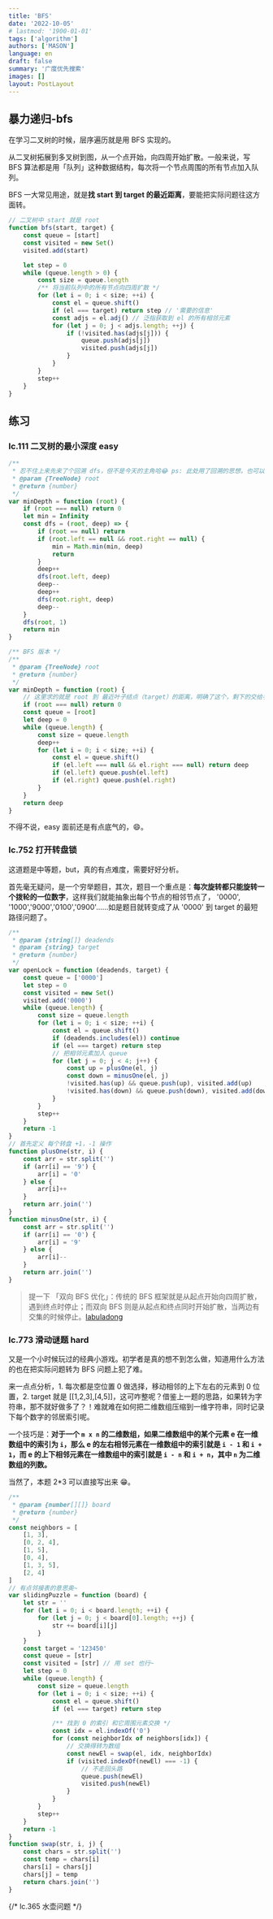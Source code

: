 ```yaml
---
title: 'BFS'
date: '2022-10-05'
# lastmod: '1900-01-01'
tags: ['algorithm']
authors: ['MASON']
language: en
draft: false
summary: '广度优先搜索'
images: []
layout: PostLayout
---
```



## 暴力递归-bfs

在学习二叉树的时候，层序遍历就是用 BFS 实现的。

从二叉树拓展到多叉树到图，从一个点开始，向四周开始扩散。一般来说，写 BFS 算法都是用「队列」这种数据结构，每次将一个节点周围的所有节点加入队列。

BFS 一大常见用途，就是**找 start 到 target 的最近距离**，要能把实际问题往这方面转。

```js
// 二叉树中 start 就是 root
function bfs(start, target) {
    const queue = [start]
    const visited = new Set()
    visited.add(start)

    let step = 0
    while (queue.length > 0) {
        const size = queue.length
        /** 将当前队列中的所有节点向四周扩散 */
        for (let i = 0; i < size; ++i) {
            const el = queue.shift()
            if (el === target) return step // '需要的信息'
            const adjs = el.adj() // 泛指获取到 el 的所有相邻元素
            for (let j = 0; j < adjs.length; ++j) {
                if (!visited.has(adjs[j])) {
                    queue.push(adjs[j])
                    visited.push(adjs[j])
                }
            }
        }
        step++
    }
}
```

## 练习

### lc.111 二叉树的最小深度 easy

```js
/**
 * 忍不住上来先来了个回溯 dfs，但不是今天的主角哈😂 ps: 此处用了回溯的思想，也可以用转为子问题的思想
 * @param {TreeNode} root
 * @return {number}
 */
var minDepth = function (root) {
    if (root === null) return 0
    let min = Infinity
    const dfs = (root, deep) => {
        if (root == null) return
        if (root.left == null && root.right == null) {
            min = Math.min(min, deep)
            return
        }
        deep++
        dfs(root.left, deep)
        deep--
        deep++
        dfs(root.right, deep)
        deep--
    }
    dfs(root, 1)
    return min
}
```

```js
/** BFS 版本 */
/**
 * @param {TreeNode} root
 * @return {number}
 */
var minDepth = function (root) {
    // 这里求的就是 root 到 最近叶子结点（target）的距离，明确了这个，剩下的交给手吧~
    if (root === null) return 0
    const queue = [root]
    let deep = 0
    while (queue.length) {
        const size = queue.length
        deep++
        for (let i = 0; i < size; ++i) {
            const el = queue.shift()
            if (el.left === null && el.right === null) return deep
            if (el.left) queue.push(el.left)
            if (el.right) queue.push(el.right)
        }
    }
    return deep
}
```

不得不说，easy 面前还是有点底气的，😄。

### lc.752 打开转盘锁

这道题是中等题，but，真的有点难度，需要好好分析。

首先毫无疑问，是一个穷举题目，其次，题目一个重点是：**每次旋转都只能旋转一个拨轮的一位数字**，这样我们就能抽象出每个节点的相邻节点了， '0000', '1000','9000','0100','0900'......如是题目就转变成了从 '0000' 到 target 的最短路径问题了。

```js
/**
 * @param {string[]} deadends
 * @param {string} target
 * @return {number}
 */
var openLock = function (deadends, target) {
    const queue = ['0000']
    let step = 0
    const visited = new Set()
    visited.add('0000')
    while (queue.length) {
        const size = queue.length
        for (let i = 0; i < size; ++i) {
            const el = queue.shift()
            if (deadends.includes(el)) continue
            if (el === target) return step
            // 把相邻元素加入 queue
            for (let j = 0; j < 4; j++) {
                const up = plusOne(el, j)
                const down = minusOne(el, j)
                !visited.has(up) && queue.push(up), visited.add(up)
                !visited.has(down) && queue.push(down), visited.add(down)
            }
        }
        step++
    }
    return -1
}
// 首先定义 每个转盘 +1，-1 操作
function plusOne(str, i) {
    const arr = str.split('')
    if (arr[i] == '9') {
        arr[i] = '0'
    } else {
        arr[i]++
    }
    return arr.join('')
}
function minusOne(str, i) {
    const arr = str.split('')
    if (arr[i] == '0') {
        arr[i] = '9'
    } else {
        arr[i]--
    }
    return arr.join('')
}
```

> 提一下 「双向 BFS 优化」：传统的 BFS 框架就是从起点开始向四周扩散，遇到终点时停止；而双向 BFS 则是从起点和终点同时开始扩散，当两边有交集的时候停止。[labuladong](https://labuladong.online/algo/essential-technique/bfs-framework-2/#%E5%9B%9B%E3%80%81%E5%8F%8C%E5%90%91-bfs-%E4%BC%98%E5%8C%96)

### lc.773 滑动谜题 hard

又是一个小时候玩过的经典小游戏。初学者是真的想不到怎么做，知道用什么方法的也在把实际问题转为 BFS 问题上犯了难。

来一点点分析，1. 每次都是空位置 0 做选择，移动相邻的上下左右的元素到 0 位置，2. target 就是 [[1,2,3],[4,5]]，这可咋整呢？借鉴上一题的思路，如果转为字符串，那不就好做多了？！难就难在如何把二维数组压缩到一维字符串，同时记录下每个数字的邻居索引呢。

一个技巧是：**对于一个 `m x n` 的二维数组，如果二维数组中的某个元素 e 在一维数组中的索引为 `i`，那么 e 的左右相邻元素在一维数组中的索引就是 `i - 1` 和 `i + 1`，而 e 的上下相邻元素在一维数组中的索引就是 `i - n` 和 `i + n`，其中 `n` 为二维数组的列数。**

当然了，本题 2\*3 可以直接写出来 😁。

```js
/**
 * @param {number[][]} board
 * @return {number}
 */
const neighbors = [
    [1, 3],
    [0, 2, 4],
    [1, 5],
    [0, 4],
    [1, 3, 5],
    [2, 4]
]
// 有点邻接表的意思奥~
var slidingPuzzle = function (board) {
    let str = ''
    for (let i = 0; i < board.length; ++i) {
        for (let j = 0; j < board[0].length; ++j) {
            str += board[i][j]
        }
    }
    const target = '123450'
    const queue = [str]
    const visited = [str] // 用 set 也行~
    let step = 0
    while (queue.length) {
        const size = queue.length
        for (let i = 0; i < size; ++i) {
            const el = queue.shift()
            if (el === target) return step

            /** 找到 0 的索引 和它周围元素交换 */
            const idx = el.indexOf('0')
            for (const neighborIdx of neighbors[idx]) {
                // 交换得转为数组
                const newEl = swap(el, idx, neighborIdx)
                if (visited.indexOf(newEl) === -1) {
                    // 不走回头路
                    queue.push(newEl)
                    visited.push(newEl)
                }
            }
        }
        step++
    }
    return -1
}
function swap(str, i, j) {
    const chars = str.split('')
    const temp = chars[i]
    chars[i] = chars[j]
    chars[j] = temp
    return chars.join('')
}
```

{/* lc.365 水壶问题 */}